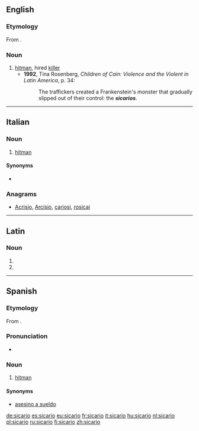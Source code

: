 {{also|sicário}}

==English==

===Etymology===
From {{etym|es|en}} {{m|es|sicario}}.

===Noun===
{{en-noun}}

# [[hitman]], hired [[killer]] {{gloss|especially when referring to Latin American drug cartels}}
#* '''1992''', Tina Rosenberg, ''Children of Cain: Violence and the Violent in Latin America'', p. 34:
#*: The traffickers created a Frankenstein's monster that gradually slipped out of their control: the '''''sicarios'''''. 

----

==Italian==

===Noun===
{{it-noun|m}}

# [[hitman]] {{gloss|hired killer}}

====Synonyms====
* {{l|it|killer}}

===Anagrams===
* [[Acrisio#Italian|Acrisio]], [[Arcisio#Italian|Arcisio]], [[cariosi#Italian|cariosi]], [[rosicai#Italian|rosicai]]

----

==Latin==

===Noun===
{{la-noun-form|sīcāriō}}

# {{inflection of|sīcārius||dat|s|lang=la}}
# {{inflection of|sīcārius||abl|s|lang=la}}

----

==Spanish==

===Etymology===
From {{etyl|la|es}} {{term|sīcārius||lang=la|murderer, assassin}}.

===Pronunciation===
* {{IPA|/si.ˈka.ɾjo/|lang=es}}

===Noun===
{{es-noun|m|f=sicaria}}

# [[hitman]] {{gloss|hired killer}}

====Synonyms====
* [[asesino a sueldo]] {{g|m}}

[[de:sicario]]
[[es:sicario]]
[[eu:sicario]]
[[fr:sicario]]
[[it:sicario]]
[[hu:sicario]]
[[nl:sicario]]
[[pl:sicario]]
[[ru:sicario]]
[[fi:sicario]]
[[zh:sicario]]